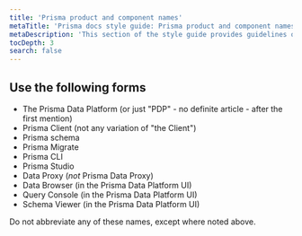 ```yaml
---
title: 'Prisma product and component names'
metaTitle: 'Prisma docs style guide: Prisma product and component names'
metaDescription: 'This section of the style guide provides guidelines on how to refer to Prisma products and components.'
tocDepth: 3
search: false
---
```


## Use the following forms

- The Prisma Data Platform (or just "PDP" - no definite article - after the first mention)
- Prisma Client (not any variation of "the Client")
- Prisma schema
- Prisma Migrate
- Prisma CLI
- Prisma Studio
- Data Proxy (_not_ Prisma Data Proxy)
- Data Browser (in the Prisma Data Platform UI)
- Query Console (in the Prisma Data Platform UI)
- Schema Viewer (in the Prisma Data Platform UI)

Do not abbreviate any of these names, except where noted above.
